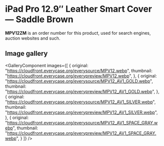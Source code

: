 
# iPad Pro 12.9″ Leather Smart Cover — Saddle Brown

<Callout type='info' emoji='👉🏻'>**MPV12ZM** is an order number for this product, used for search engines, auction websites and such.</Callout>

## Image gallery

<GalleryComponent
    images={[
      {
        original: "https://cloudfront.everycase.org/everysource/MPV12.webp",
        thumbnail: "https://cloudfront.everycase.org/everypreview/MPV12.webp",
      },
      {
        original: "https://cloudfront.everycase.org/everysource/MPV12_AV1_GOLD.webp",
        thumbnail: "https://cloudfront.everycase.org/everypreview/MPV12_AV1_GOLD.webp",
      },
      {
        original: "https://cloudfront.everycase.org/everysource/MPV12_AV1_SILVER.webp",
        thumbnail: "https://cloudfront.everycase.org/everypreview/MPV12_AV1_SILVER.webp",
      },
      {
        original: "https://cloudfront.everycase.org/everysource/MPV12_AV1_SPACE_GRAY.webp",
        thumbnail: "https://cloudfront.everycase.org/everypreview/MPV12_AV1_SPACE_GRAY.webp",
      }
    ]}
  />
